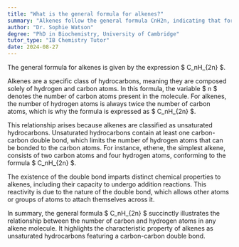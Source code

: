 ```yaml
---
title: "What is the general formula for alkenes?"
summary: "Alkenes follow the general formula CnH2n, indicating that for every n carbon atoms, there are twice as many hydrogen atoms minus two, characterizing their unsaturated nature."
author: "Dr. Sophie Watson"
degree: "PhD in Biochemistry, University of Cambridge"
tutor_type: "IB Chemistry Tutor"
date: 2024-08-27
---
```


The general formula for alkenes is given by the expression $ C_nH_{2n} $.

Alkenes are a specific class of hydrocarbons, meaning they are composed solely of hydrogen and carbon atoms. In this formula, the variable $ n $ denotes the number of carbon atoms present in the molecule. For alkenes, the number of hydrogen atoms is always twice the number of carbon atoms, which is why the formula is expressed as $ C_nH_{2n} $.

This relationship arises because alkenes are classified as unsaturated hydrocarbons. Unsaturated hydrocarbons contain at least one carbon-carbon double bond, which limits the number of hydrogen atoms that can be bonded to the carbon atoms. For instance, ethene, the simplest alkene, consists of two carbon atoms and four hydrogen atoms, conforming to the formula $ C_nH_{2n} $.

The existence of the double bond imparts distinct chemical properties to alkenes, including their capacity to undergo addition reactions. This reactivity is due to the nature of the double bond, which allows other atoms or groups of atoms to attach themselves across it.

In summary, the general formula $ C_nH_{2n} $ succinctly illustrates the relationship between the number of carbon and hydrogen atoms in any alkene molecule. It highlights the characteristic property of alkenes as unsaturated hydrocarbons featuring a carbon-carbon double bond.
    
